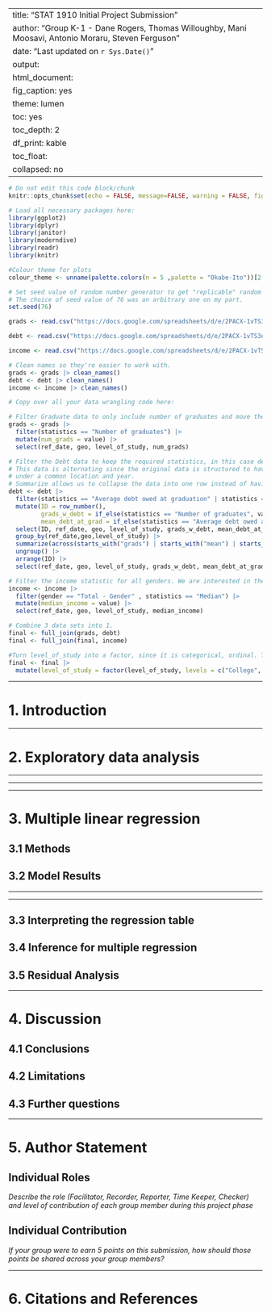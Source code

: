 
---
title: "STAT 1910 Initial Project Submission"
author: "Group K-1 - Dane Rogers, Thomas Willoughby, Mani Moosavi, Antonio Moraru, Steven Ferguson"
date: "Last updated on `r Sys.Date()`"
output:
  html_document:
    fig_caption: yes
    theme: lumen
    toc: yes
    toc_depth: 2
    df_print: kable
    toc_float:
      collapsed: no
---

```r
# Do not edit this code block/chunk
knitr::opts_chunk$set(echo = FALSE, message=FALSE, warning = FALSE, fig.width = 16/2.5, fig.height = 9/2.5)
```


```r
# Load all necessary packages here:
library(ggplot2)
library(dplyr)
library(janitor)
library(moderndive)
library(readr)
library(knitr)

#Colour theme for plots
colour_theme <- unname(palette.colors(n = 5 ,palette = "Okabe-Ito"))[2:5]

# Set seed value of random number generator to get "replicable" random numbers.
# The choice of seed value of 76 was an arbitrary one on my part.
set.seed(76)
```

```r
grads <- read.csv("https://docs.google.com/spreadsheets/d/e/2PACX-1vTS3o2KpQPr5oktC1uFW4ANXU23FOj3jC76phsdI2Vrd5P4f8DhnwWrhuArxSV6hoUJwFnKArGYKV3y/pub?gid=549793624&single=true&output=csv")

debt <- read.csv("https://docs.google.com/spreadsheets/d/e/2PACX-1vTS3o2KpQPr5oktC1uFW4ANXU23FOj3jC76phsdI2Vrd5P4f8DhnwWrhuArxSV6hoUJwFnKArGYKV3y/pub?gid=766126691&single=true&output=csv")

income <- read.csv("https://docs.google.com/spreadsheets/d/e/2PACX-1vTS3o2KpQPr5oktC1uFW4ANXU23FOj3jC76phsdI2Vrd5P4f8DhnwWrhuArxSV6hoUJwFnKArGYKV3y/pub?gid=1540805879&single=true&output=csv")

# Clean names so they're easier to work with.
grads <- grads |> clean_names()
debt <- debt |> clean_names()
income <- income |> clean_names()

```

```r
# Copy over all your data wrangling code here:

# Filter Graduate data to only include number of graduates and move the "statistics" column into the column name.
grads <- grads |>
  filter(statistics == "Number of graduates") |>
  mutate(num_grads = value) |>
  select(ref_date, geo, level_of_study, num_grads)

# Filter the Debt data to keep the required statistics, in this case debt at graduation and number of graduates.
# This data is alternating since the original data is structured to have each statistic split across new rows
# under a common location and year.
# Summarize allows us to collapse the data into one row instead of having a row for each stat.
debt <- debt |> 
  filter(statistics == "Average debt owed at graduation" | statistics == "Number of graduates") |>
  mutate(ID = row_number(),
         grads_w_debt = if_else(statistics == "Number of graduates", value, 0),
         mean_debt_at_grad = if_else(statistics == "Average debt owed at graduation", value, 0)) |>
  select(ID, ref_date, geo, level_of_study, grads_w_debt, mean_debt_at_grad) |>
  group_by(ref_date,geo,level_of_study) |>
  summarize(across(starts_with("grads") | starts_with("mean") | starts_with("ID"), max)) |>
  ungroup() |>
  arrange(ID) |>
  select(ref_date, geo, level_of_study, grads_w_debt, mean_debt_at_grad)

# Filter the income statistic for all genders. We are interested in the Median income stored in this data.
income <- income |> 
  filter(gender == "Total - Gender" , statistics == "Median") |>
  mutate(median_income = value) |>
  select(ref_date, geo, level_of_study, median_income)

# Combine 3 data sets into 1.
final <- full_join(grads, debt)
final <- full_join(final, income)

#Turn level_of_study into a factor, since it is categorical, ordinal. This will preserve it's order when graphed.
final <- final |>
  mutate(level_of_study = factor(level_of_study, levels = c("College", "Bachelor's", "Master's", "Doctorate")))
```



***

# 1. Introduction 



***



# 2. Exploratory data analysis




***



***



***



# 3. Multiple linear regression

## 3.1 Methods



## 3.2 Model Results

***



***

## 3.3 Interpreting the regression table



## 3.4 Inference for multiple regression



## 3.5 Residual Analysis



***



# 4. Discussion 

## 4.1 Conclusions


## 4.2 Limitations


## 4.3 Further questions




*** 



# 5. Author Statement

## Individual Roles

_Describe the role (Facilitator, Recorder, Reporter, Time Keeper, Checker) and level of contribution of each group member during this project phase_ 


## Individual Contribution

_If your group were to earn 5 points on this submission, how should those points be shared across your group members?_



***


# 6. Citations and References {-}



